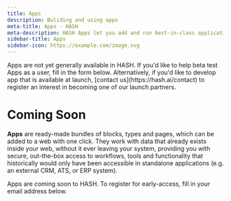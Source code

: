 ```yaml
---
title: Apps
description: Buliding and using apps
meta-title: Apps - HASH
meta-description: HASH Apps let you add and run best-in-class applications directly within your web
sidebar-title: Apps
sidebar-icon: https://example.com/image.svg
---
```


<callout style="information" type="coming-soon">
Apps are not yet generally available in HASH. If you'd like to help beta test Apps as a user, fill in the form below. Alternatively, if you'd like to develop app that is available at launch, [contact us](https://hash.ai/contact) to register an interest in becoming one of our launch partners.
</callout>

# Coming Soon

**Apps** are ready-made bundles of blocks, types and pages, which can be added to a web with one click. They work with data that already exists inside your web, without it ever leaving your system, providing you with secure, out-the-box access to workflows, tools and functionality that historically would only have been accessible in standalone applications (e.g. an external CRM, ATS, or ERP system).

Apps are coming soon to HASH. To register for early-access, fill in your email address below.